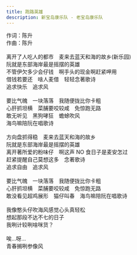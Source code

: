 ```yaml
---
title: 跑路英雄
description: 新宝岛康乐队 - 老宝岛康乐队
---
```


作词：陈升<br />作曲：陈升<br /><br />离开了人吃人的都市　麦来去蓝天和海的故乡(新乐园)<br />阮就是东部海岸最是摇摆的英雄<br />不管伊欠多少会仔钱　啊手头的现金啊赶紧呷用<br />借钱若要还　啥人麦借　轻轻念著歌诗<br />追求快乐　追求风<br /><br />要比气魄　一块落落　我随便拢比你卡粗<br />心肝抓坦横　菜脯要咬较咸　免惊跑无路<br />敢无听见　黑狗哮狂　蟾蜍吹风<br />海鸟嘛陪阮在唱歌诗<br /><br />方向盘抓得稳　麦来去蓝天和海的故乡<br />阮就是东部海岸最是摇摆的英雄<br />离开著所爱的粉味仔　啊这声 NO 食日子是麦安怎过<br />赶紧提醒自己莫想这多　念著歌诗<br />追求自由　追求风<br /><br />要比气魄　一块落落　我随便拢比你卡粗<br />心肝抓坦横　菜脯要咬较咸　免惊跑无路<br />敢没看见超鸡展形　猫仔叫春　海鸟嘛陪阮在唱歌诗<br /><br />我像憨头仔吹海风感觉心头真轻松<br />想起那段不达不七的日子<br />我咧计较咧啥咪货？<br /><br />唉...呀...<br />青春搁咧参像风